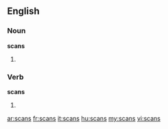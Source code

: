 ==English==

===Noun===
'''scans'''

# {{plural of|[[scan]]}}

===Verb===
'''scans'''

# {{third-person singular of|[[scan]]}}

[[ar:scans]]
[[fr:scans]]
[[it:scans]]
[[hu:scans]]
[[my:scans]]
[[vi:scans]]